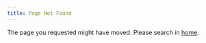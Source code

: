 ```yaml
---
title: Page Not Found
---
```


The page you requested might have moved. Please search in <a href="/">home</a>.